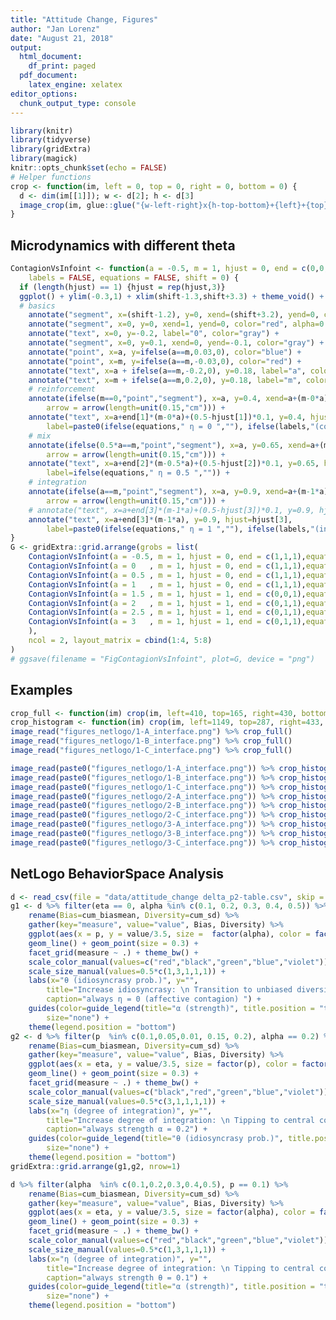 ```yaml
---
title: "Attitude Change, Figures"
author: "Jan Lorenz"
date: "August 21, 2018"
output:
  html_document:
    df_print: paged
  pdf_document:
    latex_engine: xelatex
editor_options:
  chunk_output_type: console
---
```


```r
library(knitr)
library(tidyverse)
library(gridExtra)
library(magick)
knitr::opts_chunk$set(echo = FALSE)
# Helper functions
crop <- function(im, left = 0, top = 0, right = 0, bottom = 0) {
  d <- dim(im[[1]]); w <- d[2]; h <- d[3]
  image_crop(im, glue::glue("{w-left-right}x{h-top-bottom}+{left}+{top}"))
}
```

## Microdynamics with different theta

```r
ContagionVsInfoint <- function(a = -0.5, m = 1, hjust = 0, end = c(0,0,0), 
	labels = FALSE, equations = FALSE, shift = 0) {
  if (length(hjust) == 1) {hjust = rep(hjust,3)}
  ggplot() + ylim(-0.3,1) + xlim(shift-1.3,shift+3.3) + theme_void() +
  # basics
  	annotate("segment", x=(shift-1.2), y=0, xend=(shift+3.2), yend=0, color="gray") +
  	annotate("segment", x=0, y=0, xend=1, yend=0, color="red", alpha=0.5) +
  	annotate("text", x=0, y=-0.2, label="0", color="gray") +
  	annotate("segment", x=0, y=0.1, xend=0, yend=-0.1, color="gray") +
  	annotate("point", x=a, y=ifelse(a==m,0.03,0), color="blue") + 
  	annotate("point", x=m, y=ifelse(a==m,-0.03,0), color="red") +
  	annotate("text", x=a + ifelse(a==m,-0.2,0), y=0.18, label="a", color="blue") + 
  	annotate("text", x=m + ifelse(a==m,0.2,0), y=0.18, label="m", color="red") +
  	# reinforcement
  	annotate(ifelse(m==0,"point","segment"), x=a, y=0.4, xend=a+(m-0*a), yend=0.4, 
  		arrow = arrow(length=unit(0.15,"cm"))) +
  	annotate("text", x=a+end[1]*(m-0*a)+(0.5-hjust[1])*0.1, y=0.4, hjust=hjust[1],
  		label=paste0(ifelse(equations," η = 0 ",""), ifelse(labels,"(contagion)",""))) +
  	# mix
  	annotate(ifelse(0.5*a==m,"point","segment"), x=a, y=0.65, xend=a+(m-0.5*a), yend=0.65, 
  		arrow = arrow(length=unit(0.15,"cm"))) +
  	annotate("text", x=a+end[2]*(m-0.5*a)+(0.5-hjust[2])*0.1, y=0.65, hjust=hjust[2],
  		label=ifelse(equations," η = 0.5 ","")) +
  	# integration
  	annotate(ifelse(a==m,"point","segment"), x=a, y=0.9, xend=a+(m-1*a), yend=0.9, 
  		arrow = arrow(length=unit(0.15,"cm"))) +
  	# annotate("text", x=a+end[3]*(m-1*a)+(0.5-hjust[3])*0.1, y=0.9, hjust=hjust[3],
  	annotate("text", x=a+end[3]*(m-1*a), y=0.9, hjust=hjust[3],
  		label=paste0(ifelse(equations," η = 1 ",""), ifelse(labels,"(integration)","")))
}
G <- gridExtra::grid.arrange(grobs = list(
	ContagionVsInfoint(a = -0.5, m = 1, hjust = 0, end = c(1,1,1),equations=TRUE),
	ContagionVsInfoint(a = 0   , m = 1, hjust = 0, end = c(1,1,1),equations=TRUE),
	ContagionVsInfoint(a = 0.5 , m = 1, hjust = 0, end = c(1,1,1),equations=TRUE),
	ContagionVsInfoint(a = 1   , m = 1, hjust = 0, end = c(1,1,1),equations=TRUE),
	ContagionVsInfoint(a = 1.5 , m = 1, hjust = 1, end = c(0,0,1),equations=TRUE, shift=1),
	ContagionVsInfoint(a = 2   , m = 1, hjust = 1, end = c(0,1,1),equations=TRUE, shift=1),
	ContagionVsInfoint(a = 2.5 , m = 1, hjust = 1, end = c(0,1,1),equations=TRUE, shift=1),
	ContagionVsInfoint(a = 3   , m = 1, hjust = 1, end = c(0,1,1),equations=TRUE, shift=1)
	),
	ncol = 2, layout_matrix = cbind(1:4, 5:8)
)
# ggsave(filename = "FigContagionVsInfoint", plot=G, device = "png")
```

## Examples

```r
crop_full <- function(im) crop(im, left=410, top=165, right=430, bottom=425) 
crop_histogram <- function(im) crop(im, left=1149, top=287, right=433, bottom=426)
image_read("figures_netlogo/1-A_interface.png") %>% crop_full()
image_read("figures_netlogo/1-B_interface.png") %>% crop_full()
image_read("figures_netlogo/1-C_interface.png") %>% crop_full()

image_read(paste0("figures_netlogo/1-A_interface.png")) %>% crop_histogram()
image_read(paste0("figures_netlogo/1-B_interface.png")) %>% crop_histogram()
image_read(paste0("figures_netlogo/1-C_interface.png")) %>% crop_histogram()
image_read(paste0("figures_netlogo/2-A_interface.png")) %>% crop_histogram()
image_read(paste0("figures_netlogo/2-B_interface.png")) %>% crop_histogram()
image_read(paste0("figures_netlogo/2-C_interface.png")) %>% crop_histogram()
image_read(paste0("figures_netlogo/3-A_interface.png")) %>% crop_histogram()
image_read(paste0("figures_netlogo/3-B_interface.png")) %>% crop_histogram()
image_read(paste0("figures_netlogo/3-C_interface.png")) %>% crop_histogram()
```



## NetLogo BehaviorSpace Analysis

```r
d <- read_csv(file = "data/attitude_change delta_p2-table.csv",	skip = 6)
g1 <- d %>% filter(eta == 0, alpha %in% c(0.1, 0.2, 0.3, 0.4, 0.5)) %>%
	rename(Bias=cum_biasmean, Diversity=cum_sd) %>% 
	gather(key="measure", value="value", Bias, Diversity) %>% 
	ggplot(aes(x = p, y = value/3.5, size =  factor(alpha), color = factor(alpha))) + 
	geom_line() + geom_point(size = 0.3) +
	facet_grid(measure ~ .) + theme_bw() +
	scale_color_manual(values=c("red","black","green","blue","violet")) +
	scale_size_manual(values=0.5*c(1,3,1,1,1)) +
	labs(x="θ (idiosyncrasy prob.)", y="", 
		title="Increase idiosyncrasy: \n Transition to unbiased diversity",
		caption="always η = 0 (affective contagion) ") +
	guides(color=guide_legend(title="α (strength)", title.position = "top"), 
		size="none") + 
	theme(legend.position = "bottom")
g2 <- d %>% filter(p  %in% c(0.1,0.05,0.01, 0.15, 0.2), alpha == 0.2) %>% 
	rename(Bias=cum_biasmean, Diversity=cum_sd) %>% 
	gather(key="measure", value="value", Bias, Diversity) %>% 
	ggplot(aes(x = eta, y = value/3.5, size = factor(p), color = factor(p)))	+ 
	geom_line() + geom_point(size = 0.3) + 
	facet_grid(measure ~ .) + theme_bw() + 
	scale_color_manual(values=c("black","red","green","blue","violet")) +
	scale_size_manual(values=0.5*c(3,1,1,1,1)) +
	labs(x="η (degree of integration)", y="", 
		title="Increase degree of integration: \n Tipping to central consensus",
		caption="always strength α = 0.2") +
	guides(color=guide_legend(title="θ (idiosyncrasy prob.)", title.position = "top"),
		size="none") + 
	theme(legend.position = "bottom")
gridExtra::grid.arrange(g1,g2, nrow=1)
```

```r
d %>% filter(alpha  %in% c(0.1,0.2,0.3,0.4,0.5), p == 0.1) %>% 
	rename(Bias=cum_biasmean, Diversity=cum_sd) %>% 
	gather(key="measure", value="value", Bias, Diversity) %>% 
	ggplot(aes(x = eta, y = value/3.5, size = factor(alpha), color = factor(alpha)))	+ 
	geom_line() + geom_point(size = 0.3) + 
	facet_grid(measure ~ .) + theme_bw() + 
	scale_color_manual(values=c("red","black","green","blue","violet")) +
	scale_size_manual(values=0.5*c(1,3,1,1,1)) +
	labs(x="η (degree of integration)", y="", 
		title="Increase degree of integration: \n Tipping to central consensus",
		caption="always strength θ = 0.1") +
	guides(color=guide_legend(title="α (strength)", title.position = "top"),
		size="none") + 
	theme(legend.position = "bottom")
```




